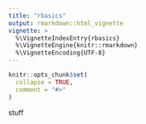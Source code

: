 ```yaml
---
title: "rbasics"
output: rmarkdown::html_vignette
vignette: >
  %\VignetteIndexEntry{rbasics}
  %\VignetteEngine{knitr::rmarkdown}
  %\VignetteEncoding{UTF-8}
---
```


```r
knitr::opts_chunk$set(
  collapse = TRUE,
  comment = "#>"
)
```


stuff
